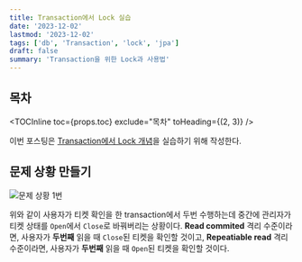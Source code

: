 ```yaml
---
title: Transaction에서 Lock 실습
date: '2023-12-02'
lastmod: '2023-12-02'
tags: ['db', 'Transaction', 'lock', 'jpa']
draft: false
summary: 'Transaction을 위한 Lock과 사용법'
---
```


## 목차

<TOCInline toc={props.toc} exclude="목차" toHeading={(2, 3)} />

이번 포스팅은 [Transaction에서 Lock 개념](/blog/db/db-transaction-lock)을 실습하기 위해 작성한다.

## 문제 상황 만들기

<img src="/static/images/db/db-transaction-lock-problem1.png" alt="문제 상황 1번" />

위와 같이 사용자가 티켓 확인을 한 transaction에서 두번 수행하는데 중간에 관리자가 티켓 상태를 `Open`에서 `Close`로 바꿔버리는 상황이다.
**Read commited** 격리 수준이라면, 사용자가 **두번째** 읽을 때 `Close`된 티켓을 확인할 것이고,
**Repeatiable read** 격리 수준이라면, 사용자가 **두번째** 읽을 때 `Open`된 티켓을 확인할 것이다.
